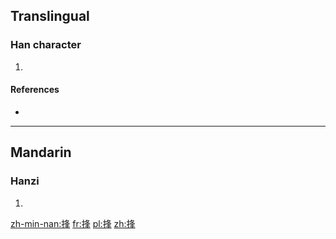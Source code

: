 ==Translingual==

===Han character===
{{Han char|rn=64|rad=手|as=07|sn=10|four=5705<sub>4</sub>|canj=手竹水十 (QHEJ)|ids=⿰[[扌]][[夆]]}}

# {{defn|Han|sort=手07}}

====References====
* {{Han ref|kx=0432.180|dkj=12120|dj=0782.090|hdz=31886.080|uh=6340|ud=25408|bh=D1CB|bd=53707}}

----

==Mandarin==

===Hanzi===
{{cmn-hanzi|pin=[[fēng]] ([[feng1]]), [[jiū]] ([[jiu1]]), [[jū]] ([[ju1]]), [[qiú]] ([[qiu2]])|wg=feng<sup>1</sup>, chiu<sup>1</sup>, chü<sup>1</sup>, ch'iu<sup>2</sup>}}

# {{defn|lang=cmn|sort=手07}}

[[zh-min-nan:捀]]
[[fr:捀]]
[[pl:捀]]
[[zh:捀]]
